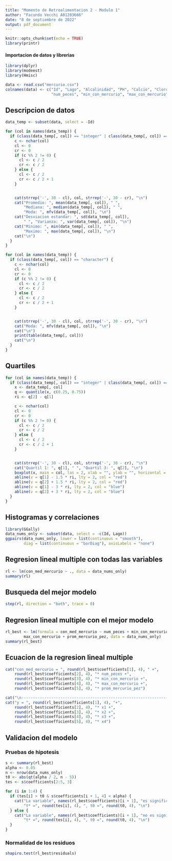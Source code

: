 ```yaml
---
title: "Momento de Retroalimentacion 2 - Modulo 1"
author: "Facundo Vecchi A01283666"
date: "8 de septiembre de 2022"
output: pdf_document
---
```


```r
knitr::opts_chunk$set(echo = TRUE)
library(printr)
```

#### Importacion de datos y librerias

```r
library(dplyr)
library(modeest)
library(Hmisc)

data <- read.csv("mercurio.csv")
colnames(data) <- c("Id", "Lago", "Alcalinidad", "PH", "Calcio", "Clorofila", "con_med_mercurio",
                    "num_peces", "min_con_mercurio", "max_con_mercurio", "prom_mercurio_pez", "edad")
```

## Descripcion de datos

```r
data_temp <- subset(data, select = -Id)

for (col in names(data_temp)) {
  if (class(data_temp[, col]) == "integer" | class(data_temp[, col]) == "numeric") {
    c <- nchar(col)
    cl <- 0
    cr <- 0
    if (c %% 2 != 0) {
      cl <- c / 2
      cr <- c / 2
    } else {
      cl <- c / 2
      cr <- c / 2 + 1
    }


    cat(strrep('-', 30 - cl), col, strrep('-', 30 - cr), "\n")
    cat("Promedio: ", mean(data_temp[, col]), " ",
        "Mediana: ", median(data_temp[, col]), " ",
        "Moda: ", mfv(data_temp[, col]), "\n")
    cat("Desviacion estandar: ", sd(data_temp[, col]),
        " ", "Varianza: ", var(data_temp[, col]), "\n")
    cat("Minimo: ", min(data_temp[, col]), " ",
        "Maximo: ", max(data_temp[, col]), "\n")
    cat("\n")
  }
}

for (col in names(data_temp)) {
  if (class(data_temp[, col]) == "character") {
    c <- nchar(col)
    cl <- 0
    cr <- 0
    if (c %% 2 != 0) {
      cl <- c / 2
      cr <- c / 2
    } else {
      cl <- c / 2
      cr <- c / 2 + 1
    }


    cat(strrep('-', 30 - cl), col, strrep('-', 30 - cr), "\n")
    cat("Moda: ", mfv(data_temp[, col]), "\n")
    cat("\n")
    print(table(data_temp[, col]))
    cat("\n")
  }
}
```

## Quartiles
```r

for (col in names(data_temp)) {
  if (class(data_temp[, col]) == "integer" | class(data_temp[, col]) == "numeric") {
    x <- data_temp[, col]
    q <- quantile(x, c(0.25, 0.75))
    ri <- q[2] - q[1]

    c <- nchar(col)
    cl <- 0
    cr <- 0
    if (c %% 2 != 0) {
      cl <- c / 2
      cr <- c / 2
    } else {
      cl <- c / 2
      cr <- c / 2 + 1
    }


    cat(strrep('-', 30 - cl), col, strrep('-', 30 - cr), "\n")
    cat("Quartil 1: ", q[1], " ", "Quartil 3: ", q[2], "\n")
    boxplot(x, main = col, las = 2, xlab = "", ylab = "", horizontal = TRUE)
    abline(v = q[1] - 1.5 * ri, lty = 2, col = "red")
    abline(v = q[2] + 1.5 * ri, lty = 2, col = "red")
    abline(v = q[1] - 3 * ri, lty = 2, col = "blue")
    abline(v = q[2] + 3 * ri, lty = 2, col = "blue")
  }
}

```

## Histogramas y correlaciones

```r
library(GGally)
data_nums_only <- subset(data, select = -c(Id, Lago))
ggpairs(data_nums_only, lower = list(continuous = "smooth"),
        diag = list(continuous = "barDiag"), axisLabels = "none")
```

## Regresion lineal multiple con todas las variables
```r
rl <- lm(con_med_mercurio ~ ., data = data_nums_only)
summary(rl)
```

## Busqueda del mejor modelo
```r
step(rl, direction = "both", trace = 0)
```

## Regresion lineal multiple con el mejor modelo
```r
rl_best <- lm(formula = con_med_mercurio ~ num_peces + min_con_mercurio +
        max_con_mercurio + prom_mercurio_pez, data = data_nums_only)
summary(rl_best)
```

## Ecuacion de la regresion lineal multiple
```r
cat("con_med_mercurio = ", round(rl_best$coefficients[1], 4), " +",
    round(rl_best$coefficients[2], 4), "* num_peces +",
    round(rl_best$coefficients[3], 4), "* min_con_mercurio +",
    round(rl_best$coefficients[4], 4), "* max_con_mercurio +",
    round(rl_best$coefficients[5], 4), "* prom_mercurio_pez")

cat("\n----------------------------------------------------------------------\n")
cat("y = ", round(rl_best$coefficients[1], 4), "+",
    round(rl_best$coefficients[2], 4), "* x1 +",
    round(rl_best$coefficients[3], 4), "* x2 +",
    round(rl_best$coefficients[4], 4), "* x3 +",
    round(rl_best$coefficients[5], 4), "* x4")
```

## Validacion del modelo
### Pruebas de hipotesis
```r
s <- summary(rl_best)
alpha <- 0.05
n <- nrow(data_nums_only)
t0 <- abs(qt(alpha / 2, n - 5))
tes <- s$coefficients[2:5, 3]

for (i in 1:4) {
  if (tes[i] > t0 & s$coefficients[i + 1, 4] < alpha) {
    cat("La variable", names(rl_best$coefficients)[i + 1], "es significativa. (t* > t0)\n",
        "t* =", round(tes[i], 4), ", t0 =", round(t0, 4), "\n")
  } else {
    cat("La variable", names(rl_best$coefficients)[i + 1], "no es significativa. (t* < t0)\n",
        "t* =", round(tes[i], 4), ", t0 =", round(t0, 4), "\n")
  }
}
```
### Normalidad de los residuos
```r
shapiro.test(rl_best$residuals)
```

